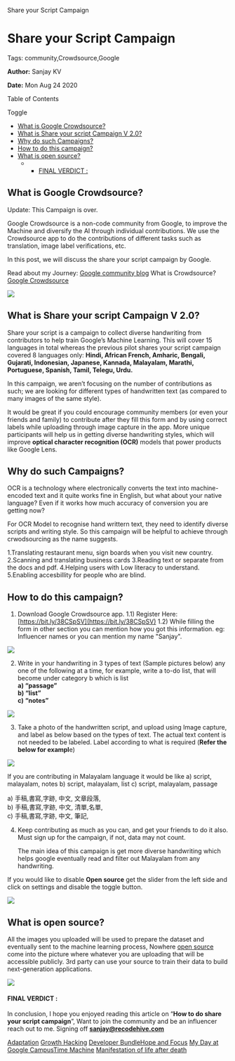    Share your Script Campaign

Share your Script Campaign
==========================

Tags: community,Crowdsource,Google

**Author:** Sanjay KV

**Date:** Mon Aug 24 2020

Table of Contents

Toggle

*   [What is Google Crowdsource?](https://recodehive.com/share-your-script-campaign/#What_is_Google_Crowdsource "What is Google Crowdsource?")
*   [What is Share your script Campaign V 2.0?](https://recodehive.com/share-your-script-campaign/#What_is_Share_your_script_Campaign_V_20 "What is Share your script Campaign V 2.0?")
*   [Why do such Campaigns?](https://recodehive.com/share-your-script-campaign/#Why_do_such_Campaigns "Why do such Campaigns?")
*   [How to do this campaign?](https://recodehive.com/share-your-script-campaign/#How_to_do_this_campaign "How to do this campaign?")
*   [What is open source?](https://recodehive.com/share-your-script-campaign/#What_is_open_source "What is open source?")
    *   *   [FINAL VERDICT :](https://recodehive.com/share-your-script-campaign/#FINAL_VERDICT "FINAL VERDICT :")

What is Google Crowdsource?
---------------------------

Update: This Campaign is over.

Google Crowdsource is a non-code community from Google, to improve the Machine and diversify the AI through individual contributions. We use the Crowdsource app to do the contributions of different tasks such as translation, image label verifications, etc.

In this post, we will discuss the share your script campaign by Google.

Read about my Journey: [Google community blog](https://crowdsource.google.com/about/blog/community-spotlight-friendship/)
What is Crowdsource? [Google Crowdsource](https://recodehive.com/my-day-at-google-campus-hyderabad/)

![](https://recodehive.com/wp-content/uploads/2020/08/Screenshot-2020-08-24-at-12.51.56-AM-1024x577.png)

What is Share your script Campaign V 2.0?
-----------------------------------------

Share your script is a campaign to collect diverse handwriting from contributors to help train Google’s Machine Learning. This will cover 15 languages in total whereas the previous pilot shares your script campaign covered 8 languages only: **Hindi, African French, Amharic, Bengali, Gujarati, Indonesian, Japanese, Kannada, Malayalam, Marathi, Portuguese, Spanish, Tamil, Telegu, Urdu.**

In this campaign, we aren’t focusing on the number of contributions as such; we are looking for different types of handwritten text (as compared to many images of the same style).

It would be great if you could encourage community members (or even your friends and family) to contribute after they fill this form and by using correct labels while uploading through image capture in the app. More unique participants will help us in getting diverse handwriting styles, which will improve **optical character recognition (OCR)** models that power products like Google Lens.

Why do such Campaigns?
----------------------

OCR is a technology where electronically converts the text into machine-encoded text and it quite works fine in English, but what about your native language? Even if it works how much accuracy of conversion you are getting now?

For OCR Model to recognise hand writtern text, they need to identify diverse scripts and writing style.
So this campaign will be helpful to achieve through crwodsourcing as the name suggests.

1.Translating restaurant menu, sign boards when you visit new country.
2.Scanning and translating business cards
3.Reading text or separate from the docs and pdf.
4.Helping users with Low literacy to understand.
5.Enabling accesbillity for people who are blind.

How to do this campaign?
------------------------

1) Download Google Crowdsource app.
1.1) Register Here: [https://bit.ly/38CSpSV](https://bit.ly/38CSpSV)
1.2) While filling the form in other section you can mention how you got this information.
eg: Influencer names or you can mention my name "Sanjay".

![](https://recodehive.com/wp-content/uploads/2020/08/Screenshot-2020-08-23-at-1.47.57-PM-1024x576.png)

2) Write in your handwriting in 3 types of text (Sample pictures below) any one of the following at a time, for example, write a to-do list, that will become under category b which is list  
**a) “passage”  
b) “list”  
c) “notes”**

![](https://recodehive.com/wp-content/uploads/2020/08/Blogging-Tips-LinkedIn-Post-Header-1-scaled.jpg)

3) Take a photo of the handwritten script, and upload using Image capture, and label as below based on the types of text. The actual text content is not needed to be labeled. Label according to what is required (**Refer the below for exampl**e)

![](https://recodehive.com/wp-content/uploads/2020/08/Screenshot-2020-08-23-at-1.48.35-PM-1024x576.png)

If you are contributing in Malayalam language it would be like 
a) script, malayalam, notes
b) script, malayalam, list
c) script, malayalam, passage

a) 手稿,書寫,字跡, 中文, 文章段落,  
b) 手稿,書寫,字跡, 中文, 清單,名單,  
c) 手稿,書寫,字跡, 中文, 筆記,

4) Keep contributing as much as you can, and get your friends to do it also. Must sign up for the campaign, if not, data may not count.

    The main idea of this campaign is get more diverse handwriting which helps google eventually read and filter out Malayalam from any handwriting.

If you would like to disable **Open source** get the slider from the left side and click on settings and disable the toggle button.

![](https://recodehive.com/wp-content/uploads/2020/08/Screenshot-2020-08-23-at-1.49.10-PM-1024x575.png)

What is open source?
--------------------

All the images you uploaded will be used to prepare the dataset and eventually sent to the machine learning process, Nowhere [open source](https://crowdsource.google.com/images) come into the picture where whatever you are uploading that will be accessible publicly. 3rd party can use your source to train their data to build next-generation applications.

![](https://recodehive.com/wp-content/uploads/2020/08/Screenshot-2020-08-24-at-12.52.48-AM-1024x576.png)

#### FINAL VERDICT :

In conclusion, I hope you enjoyed reading this article on “**How to do share your script campaign**”, Want to join the community and be an influencer reach out to me. Signing off **[sanjay@recodehive.com](https://recodehive.com/about-us/)**

[Adaptation](https://recodehive.com/the-adaptation/) [Growth Hacking](https://recodehive.com/tag/growth-hacking/) [Developer Bundle](https://recodehive.com/category/dev-labs/)[Hope and Focus](https://recodehive.com/hopeandfocus/) [My Day at Google Campus](https://recodehive.com/my-day-at-google-campus-hyderabad/)[Time Machine](https://recodehive.com/time-machine-2-0/) [Manifestation of life after death](https://recodehive.com/the-manifestation-of-life-after-death/)